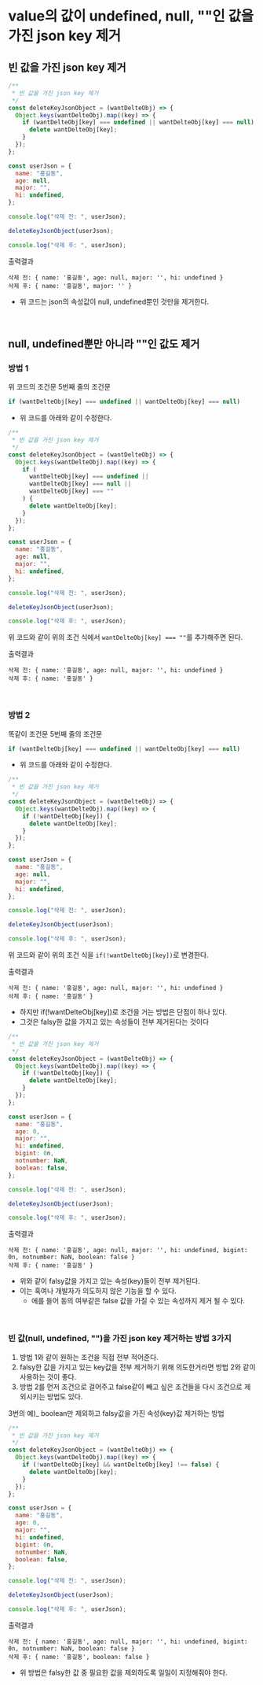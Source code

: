 # value의 값이 undefined, null, ""인 값을 가진 json key 제거

## 빈 값을 가진 json key 제거

```js
/**
 * 빈 값을 가진 json key 제거
 */
const deleteKeyJsonObject = (wantDelteObj) => {
  Object.keys(wantDelteObj).map((key) => {
    if (wantDelteObj[key] === undefined || wantDelteObj[key] === null) {
      delete wantDelteObj[key];
    }
  });
};

const userJson = {
  name: "홍길동",
  age: null,
  major: "",
  hi: undefined,
};

console.log("삭제 전: ", userJson);

deleteKeyJsonObject(userJson);

console.log("삭제 후: ", userJson);
```

출력결과

```console filename="console"
삭제 전: { name: '홍길동', age: null, major: '', hi: undefined }
삭제 후: { name: '홍길동', major: '' }
```

- 위 코드는 json의 속성값이 null, undefined뿐인 것만을 제거한다.

<br />

## null, undefined뿐만 아니라 ""인 값도 제거

### 방법 1

위 코드의 조건문 5번째 줄의 조건문

```js {1}
if (wantDelteObj[key] === undefined || wantDelteObj[key] === null)
```

- 위 코드를 아래와 같이 수정한다.

```js
/**
 * 빈 값을 가진 json key 제거
 */
const deleteKeyJsonObject = (wantDelteObj) => {
  Object.keys(wantDelteObj).map((key) => {
    if (
      wantDelteObj[key] === undefined ||
      wantDelteObj[key] === null ||
      wantDelteObj[key] === ""
    ) {
      delete wantDelteObj[key];
    }
  });
};

const userJson = {
  name: "홍길동",
  age: null,
  major: "",
  hi: undefined,
};

console.log("삭제 전: ", userJson);

deleteKeyJsonObject(userJson);

console.log("삭제 후: ", userJson);
```

위 코드와 같이 위의 조건 식에서 `wantDelteObj[key] === ""`를 추가해주면 된다.

출력결과

```console filename="console"
삭제 전: { name: '홍길동', age: null, major: '', hi: undefined }
삭제 후: { name: '홍길동' }
```

<br />

### 방법 2

똑같이 조건문 5번째 줄의 조건문

```js {1}
if (wantDelteObj[key] === undefined || wantDelteObj[key] === null)
```

- 위 코드를 아래와 같이 수정한다.

```js
/**
 * 빈 값을 가진 json key 제거
 */
const deleteKeyJsonObject = (wantDelteObj) => {
  Object.keys(wantDelteObj).map((key) => {
    if (!wantDelteObj[key]) {
      delete wantDelteObj[key];
    }
  });
};

const userJson = {
  name: "홍길동",
  age: null,
  major: "",
  hi: undefined,
};

console.log("삭제 전: ", userJson);

deleteKeyJsonObject(userJson);

console.log("삭제 후: ", userJson);
```

위 코드와 같이 위의 조건 식을 `if(!wantDelteObj[key])`로 변경한다.

출력결과

```console filename="console"
삭제 전: { name: '홍길동', age: null, major: '', hi: undefined }
삭제 후: { name: '홍길동' }
```

- 하지만 if(!wantDelteObj[key])로 조건을 거는 방법은 단점이 하나 있다.
- 그것은 falsy한 값을 가지고 있는 속성들이 전부 제거된다는 것이다

```js
/**
 * 빈 값을 가진 json key 제거
 */
const deleteKeyJsonObject = (wantDelteObj) => {
  Object.keys(wantDelteObj).map((key) => {
    if (!wantDelteObj[key]) {
      delete wantDelteObj[key];
    }
  });
};

const userJson = {
  name: "홍길동",
  age: 0,
  major: "",
  hi: undefined,
  bigint: 0n,
  notnumber: NaN,
  boolean: false,
};

console.log("삭제 전: ", userJson);

deleteKeyJsonObject(userJson);

console.log("삭제 후: ", userJson);
```

출력결과

```console filename="console"
삭제 전: { name: '홍길동', age: null, major: '', hi: undefined, bigint: 0n, notnumber: NaN, boolean: false }
삭제 후: { name: '홍길동' }
```

- 위와 같이 falsy값을 가지고 있는 속성(key)들이 전부 제거된다.
- 이는 혹여나 개발자가 의도하지 않은 기능을 할 수 있다.
  - 에를 들어 동의 여부같은 false 값을 가질 수 있는 속성까지 제거 될 수 있다.

<br />

### 빈 값(null, undefined, "")을 가진 json key 제거하는 방법 3가지

1. 방법 1와 같이 원하는 조건을 직접 전부 적어준다.
2. falsy한 값을 가지고 있는 key값을 전부 제거하기 위해 의도한거라면 방법 2와 같이 사용하는 것이 좋다.
3. 방법 2를 먼저 조건으로 걸어주고 false같이 빼고 싶은 조건들을 다시 조건으로 제외시키는 방법도 있다.

3번의 예)\_ boolean만 제외하고 falsy값을 가진 속성(key)값 제거하는 방법

```js
/**
 * 빈 값을 가진 json key 제거
 */
const deleteKeyJsonObject = (wantDelteObj) => {
  Object.keys(wantDelteObj).map((key) => {
    if (!wantDelteObj[key] && wantDelteObj[key] !== false) {
      delete wantDelteObj[key];
    }
  });
};

const userJson = {
  name: "홍길동",
  age: 0,
  major: "",
  hi: undefined,
  bigint: 0n,
  notnumber: NaN,
  boolean: false,
};

console.log("삭제 전: ", userJson);

deleteKeyJsonObject(userJson);

console.log("삭제 후: ", userJson);
```

출력결과

```console filename="console"
삭제 전: { name: '홍길동', age: null, major: '', hi: undefined, bigint: 0n, notnumber: NaN, boolean: false }
삭제 후: { name: '홍길동', boolean: false }
```

- 위 방법은 falsy한 값 중 필요한 값을 제외하도록 일일이 지정해줘야 한다.
